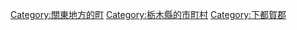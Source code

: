 {{Commonscat|Nogi, Tochigi}}
{{Catmore}}

{{DEFAULTSORT:Nogi}}
[[Category:關東地方的町|Category:關東地方的町]]
[[Category:栃木縣的市町村|Category:栃木縣的市町村]]
[[Category:下都賀郡|Category:下都賀郡]]